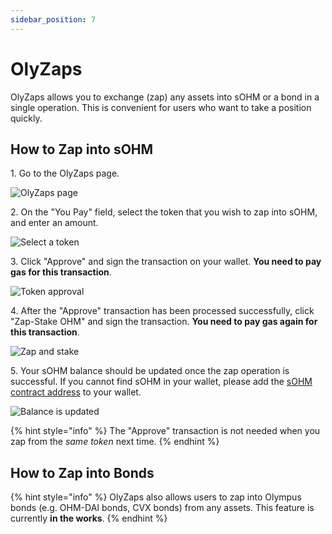 ```yaml
---
sidebar_position: 7
---
```


# OlyZaps

OlyZaps allows you to exchange (zap) any assets into sOHM or a bond in a single
operation. This is convenient for users who want to take a position quickly.

## How to Zap into sOHM

1\. Go to the OlyZaps page.

![OlyZaps page](/gitbook/assets/using-the-website/olyzaps/main.png)

2\. On the "You Pay" field, select the token that you wish to zap into sOHM, and
enter an amount.

![Select a token](/gitbook/assets/using-the-website/olyzaps/select_token.png)

3\. Click "Approve" and sign the transaction on your wallet. **You need to pay gas
for this transaction**.

![Token approval](/gitbook/assets/using-the-website/olyzaps/approve.png)

4\. After the "Approve" transaction has been processed successfully, click "Zap-Stake OHM"
and sign the transaction. **You need to pay gas again for this transaction**.

![Zap and stake](/gitbook/assets/using-the-website/olyzaps/zap.png)

5\. Your sOHM balance should be updated once the zap operation is successful. If
you cannot find sOHM in your wallet, please add the [sOHM contract address](../contracts/tokens.md#sohm)
to your wallet.

![Balance is updated](/gitbook/assets/using-the-website/olyzaps/balance.png)

{% hint style="info" %}
The "Approve" transaction is not needed when you zap from the *same token* next
time.
{% endhint %}

## How to Zap into Bonds

{% hint style="info" %}
OlyZaps also allows users to zap into Olympus bonds (e.g. OHM-DAI bonds, CVX bonds)
from any assets. This feature is currently **in the works**.
{% endhint %}